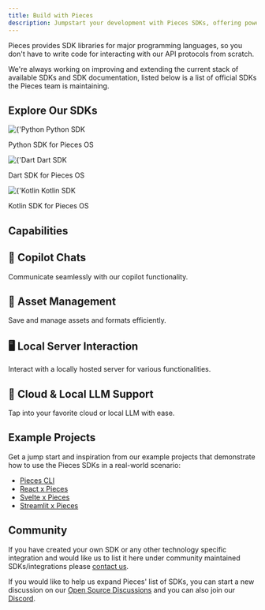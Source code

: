 ```yaml
---
title: Build with Pieces
description: Jumpstart your development with Pieces SDKs, offering powerful tools to simplify your build process. Explore our comprehensive guides, example projects, and community support to enhance your workflow. Build smarter and faster with Pieces.
---
```



Pieces provides SDK libraries for major programming languages, so you don't have to write code for interacting with our API protocols from scratch.

We're always working on improving and extending the current stack of available SDKs and SDK documentation, listed below is a list of official SDKs the Pieces team is maintaining.

## Explore Our SDKs

<Grid cols={2}>
  <div className={'grid-card'}>
    <div style={{
      display: 'flex',
      alignItems: 'center',
      gap: '10px'
    }}>
      <img
        src={'/assets/languages/python_logo.png'}
        alt={'Python Logo'}
        width={40}
      />
      <span style={{
        fontSize: '1.5rem',
        fontWeight: 'bold'
      }}>Python SDK</span>
    </div>
    <MiniSpacer/>
    <p>Python SDK for Pieces OS</p>
    <CTAButton
      label={'Get Started'}
      href={'reference/python'}
      type={'secondary'}
    />
  </div>
  <div className={'grid-card'}>
    <div style={{
      display: 'flex',
      alignItems: 'center',
      gap: '10px'
    }}>
      <img
        src={'/assets/languages/dart_logo.png'}
        alt={'Dart Logo'}
        width={40}
      />
      <span style={{
        fontSize: '1.5rem',
        fontWeight: 'bold'
      }}>Dart SDK</span>
    </div>
    <MiniSpacer/>
    <p>Dart SDK for Pieces OS</p>
    <CTAButton
      label={'Get Started'}
      href={'reference/dart'}
      type={'secondary'}
    />
  </div>
  <div className={'grid-card'}>
    <div style={{
      display: 'flex',
      alignItems: 'center',
      gap: '10px'
    }}>
      <img
        src={'/assets/languages/kotlin_logo.png'}
        alt={'Kotlin Logo'}
        width={40}
      />
      <span style={{
        fontSize: '1.5rem',
        fontWeight: 'bold'
      }}>Kotlin SDK</span>
    </div>
    <MiniSpacer/>
    <p>Kotlin SDK for Pieces OS</p>
    <CTAButton
      label={'Get Started'}
      href={'reference/kotlin'}
      type={'secondary'}
    />
  </div>
</Grid>

## Capabilities

<Grid cols={2}>
  <div className={'grid-card'}>
    <h2>🤖 Copilot Chats</h2>
    <p>Communicate seamlessly with our copilot functionality.</p>
  </div>
  <div className={'grid-card'}>
    <h2>📁 Asset Management</h2>
    <p>Save and manage assets and formats efficiently.</p>
  </div>
  <div className={'grid-card'}>
    <h2>🖥 Local Server Interaction</h2>
    <p>Interact with a locally hosted server for various functionalities.</p>
  </div>
  <div className={'grid-card'}>
    <h2>🧠 Cloud & Local LLM Support</h2>
    <p>Tap into your favorite cloud or local LLM with ease.</p>
  </div>
</Grid>

## Example Projects

Get a jump start and inspiration from our example projects that demonstrate how to use the Pieces SDKs in a real-world scenario:
- [Pieces CLI](https://github.com/pieces-app/cli-agent)
- [React x Pieces](https://github.com/pieces-app/example-ts)
- [Svelte x Pieces](https://github.com/seantiz/piecesvelte)
- [Streamlit x Pieces](https://github.com/pieces-app/pieces-copilot-streamlit-example)

## Community
If you have created your own SDK or any other technology specific integration and would like us to list it here under community maintained SDKs/integrations please [contact us](https://github.com/pieces-app/opensource/discussions).

If you would like to help us expand Pieces' list of SDKs, you can start a new discussion on our [Open Source Discussions](https://github.com/pieces-app/opensource/discussions) and you can also join our [Discord](https://discord.gg/getpieces).
